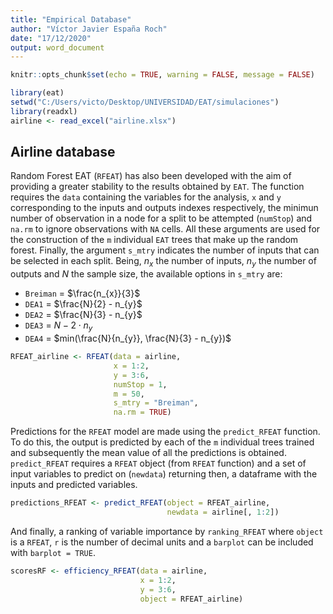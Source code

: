```yaml
---
title: "Empirical Database"
author: "Víctor Javier España Roch"
date: "17/12/2020"
output: word_document
---
```


```r
knitr::opts_chunk$set(echo = TRUE, warning = FALSE, message = FALSE)
```

```r
library(eat)
setwd("C:/Users/victo/Desktop/UNIVERSIDAD/EAT/simulaciones")
library(readxl)
airline <- read_excel("airline.xlsx")
```

## Airline database

Random Forest EAT (`RFEAT`) has also been developed with the aim of providing a greater stability to the results obtained by `EAT`. The function requires the `data` containing the variables for the analysis, `x` and `y` corresponding to the inputs and outputs indexes respectively, the minimun number of observation in a node for a split to be attempted (`numStop`) and `na.rm` to ignore observations with `NA` cells. All these arguments are used for the construction of the `m` individual `EAT` trees that make up the random forest. Finally, the argument `s_mtry` indicates the number of inputs that can be selected in each split. Being, $n_{x}$ the number of inputs, $n_{y}$ the number of outputs and $N$ the sample size, the available options in `s_mtry` are: 

* `Breiman` = $\frac{n_{x}}{3}$
* `DEA1` = $\frac{N}{2} - n_{y}$
* `DEA2` = $\frac{N}{3} - n_{y}$
* `DEA3` = $N - 2 \cdot n_{y}$
* `DEA4` = $min(\frac{N}{n_{y}}, \frac{N}{3} - n_{y})$

```r
RFEAT_airline <- RFEAT(data = airline,
                       x = 1:2,
                       y = 3:6,
                       numStop = 1,
                       m = 50,
                       s_mtry = "Breiman",
                       na.rm = TRUE)
```

Predictions for the `RFEAT` model are made using the `predict_RFEAT` function. To do this, the output is predicted by each of the `m` individual trees trained and subsequently the mean value of all the predictions is obtained. `predict_RFEAT` requires a `RFEAT` object (from `RFEAT` function) and a set of input variables to predict on (`newdata`) returning then, a dataframe with the inputs and predicted variables.

```r
predictions_RFEAT <- predict_RFEAT(object = RFEAT_airline,
                                   newdata = airline[, 1:2])
```

And finally, a ranking of variable importance by `ranking_RFEAT` where `object` is a `RFEAT`, `r` is the number of decimal units and a `barplot` can be included with `barplot = TRUE`.

```r
scoresRF <- efficiency_RFEAT(data = airline,
                             x = 1:2,
                             y = 3:6,
                             object = RFEAT_airline)
```












